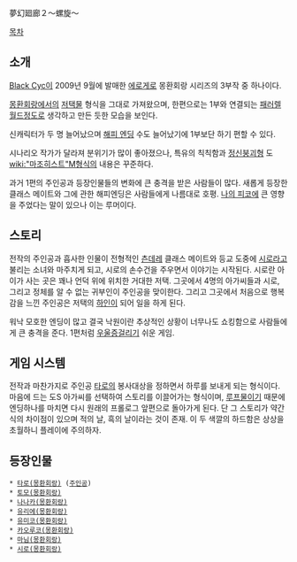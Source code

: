 夢幻廻廊２～螺旋～

[[목차]]
== 소개 ==
[[Black Cyc]]이 2009년 9월에 발매한 [[에로게]]로 몽환회랑 시리즈의 3부작 중 하나이다.

[[몽환회랑]]에서의 [[저택물]] 형식을 그대로 가져왔으며, 한편으로는 1부와 연결되는 [[패러렐 월드]]정도로 생각하고 만든 듯한 모습을 보인다.

신캐릭터가 두 명 늘어났으며 [[해피 엔딩]] 수도 늘어났기에 1부보단 하기 편할 수 있다.

시나리오 작가가 달라져 분위기가 많이 좋아졌으나, 특유의 칙칙함과 [[정신붕괴]]형 도[[wiki:"마조히스트"M]]형식의 내용은 꾸준하다.

과거 1편의 주인공과 등장인물들의 변화에 큰 충격을 받은 사람들이 많다. 새롭게 등장한 클래스 메이트와 그에 관한 해피엔딩은 사람들에게 나름대로 호평. 
[[나의 피코]]에 큰 영향을 주었다는 말이 있으나 이는 루머이다.

== 스토리 ==
전작의 주인공과 흡사한 인물이 전형적인 [[츤데레]] 클래스 메이트와 등교 도중에 [[시로]]라고 불리는 소녀와 마주치게 되고, 시로의 손수건을 주우면서 이야기는 시작된다.
시로란 아이가 사는 곳은 꽤나 언덕 위에 위치한 거대한 저택.
그곳에서 4명의 아가씨들과 시로, 그리고 정체를 알 수 없는 귀부인이 주인공을 맞이한다.
그리고 그곳에서 처음으로 행복감을 느낀 주인공은 저택의 [[하인]]이 되어 일을 하게 된다.

워낙 모호한 엔딩이 많고 결국 낙원이란 추상적인 상황이 너무나도 쇼킹함으로 사람들에게 큰 충격을 준다. 1편처럼 [[우울증]]걸리기 쉬운 게임.

== 게임 시스템 ==
전작과 마찬가지로 주인공 [[타로]]의 봉사대상을 정하면서 하루를 보내게 되는 형식이다.
마음에 드는 도S 아가씨를 선택하여 스토리를 이끌어가는 형식이며, [[루프물]]이기 때문에 엔딩하나를 마치면 다시 원래의 프롤로그 앞편으로 돌아가게 된다.
단 그 스토리가 약간식의 차이점이 있으며 적의 날, 흑의 날이라는 것이 존재. 이 두 색깔의 하드함은 상상을 초월하니 플레이에 주의하자.

== 등장인물 ==
 * [[타로(몽환회랑)]] ([[주인공]])
 * [[토모(몽환회랑)]]
 * [[나나카(몽환회랑)]]
 * [[유리에(몽환회랑)]]
 * [[유미코(몽환회랑)]]
 * [[카오루코(몽환회랑)]]
 * [[마님(몽환회랑)]]
 * [[시로(몽환회랑)]]
